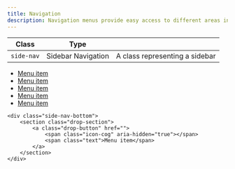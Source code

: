 ```yaml
---
title: Navigation
description: Navigation menus provide easy access to different areas in a website or application.
---
```


| Class            | Type                   |                                                 |
| ---------------- | ---------------------- | ----------------------------------------------- |
| `side-nav`       | Sidebar Navigation     | A class representing a sidebar                  |

<Preview>
  <div class="side-nav">
    <div class="side-nav-main">
      <section class="drop-section">
        <ul class="drop-list">
          <li class="drop-list-item">
            <a class="drop-button is-selected" href="">
              <span class="icon-home" aria-hidden="true"></span>
              <span class="text">Menu item</span>
            </a>
          </li>
          <li class="drop-list-item">
            <a class="drop-button" href="">
              <span class="icon-user-group" aria-hidden="true"></span>
              <span class="text">Menu item</span>
            </a>
          </li>
            <li class="drop-list-item">
                <a class="drop-button" href="">
                    <span class="icon-bell" aria-hidden="true"></span>
                    <span class="text">Menu item</span>
                </a>
            </li>
            <li class="drop-list-item">
                <a class="drop-button" href="">
                    <span class="icon-chart-pie" aria-hidden="true"></span>
                    <span class="text">Menu item</span>
                </a>
            </li>
            <li class="drop-list-item">
                <a class="drop-button" href="">
                    <span class="icon-document" aria-hidden="true"></span>
                    <span class="text">Menu item</span>
                </a>
            </li>
        </ul>
      </section>
    </div>

    <div class="side-nav-bottom">
        <section class="drop-section">
            <a class="drop-button" href="">
                <span class="icon-cog" aria-hidden="true"></span>
                <span class="text">Menu item</span>
            </a>
        </section>
    </div>

  </div>  
</Preview>
